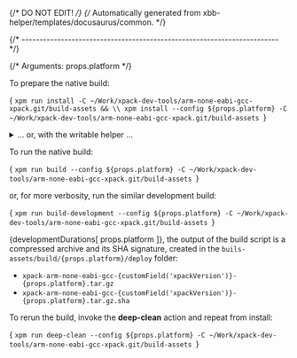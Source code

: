 {/* DO NOT EDIT! */}
{/* Automatically generated from xbb-helper/templates/docusaurus/common. */}



{/* ------------------------------------------------------------------------ */}

{/* Arguments: props.platform */}

To prepare the native build:

<CodeBlock language="sh"> {
`xpm run install -C ~/Work/xpack-dev-tools/arm-none-eabi-gcc-xpack.git/build-assets && \\
xpm install --config ${props.platform} -C ~/Work/xpack-dev-tools/arm-none-eabi-gcc-xpack.git/build-assets
`} </CodeBlock>

<details>
<summary>... or, with the writable helper ...</summary>

<CodeBlock language="sh"> {
`xpm run install -C ~/Work/xpack-dev-tools/arm-none-eabi-gcc-xpack.git/build-assets && \\
xpm run link-deps -C ~/Work/xpack-dev-tools/arm-none-eabi-gcc-xpack.git/build-assets && \\
xpm install --config ${props.platform} -C ~/Work/xpack-dev-tools/arm-none-eabi-gcc-xpack.git/build-assets
`} </CodeBlock>

</details>

To run the native build:

<CodeBlock language="sh"> {
`xpm run build --config ${props.platform} -C ~/Work/xpack-dev-tools/arm-none-eabi-gcc-xpack.git/build-assets
`} </CodeBlock>

or, for more verbosity, run the similar development build:

<CodeBlock language="sh"> {
`xpm run build-development --config ${props.platform} -C ~/Work/xpack-dev-tools/arm-none-eabi-gcc-xpack.git/build-assets
`} </CodeBlock>

{developmentDurations[ props.platform ]}, the output of the build script is a compressed
archive and its SHA signature, created in
the <code>buils-assets/build/{props.platform}/deploy</code> folder:

* <code>xpack-arm-none-eabi-gcc-{customField('xpackVersion')}-{props.platform}.tar.gz</code>
* <code>xpack-arm-none-eabi-gcc-{customField('xpackVersion')}-{props.platform}.tar.gz.sha</code>

To rerun the build, invoke the **deep-clean** action and repeat from install:

<CodeBlock language="sh"> {
`xpm run deep-clean --config ${props.platform} -C ~/Work/xpack-dev-tools/arm-none-eabi-gcc-xpack.git/build-assets
`} </CodeBlock>
